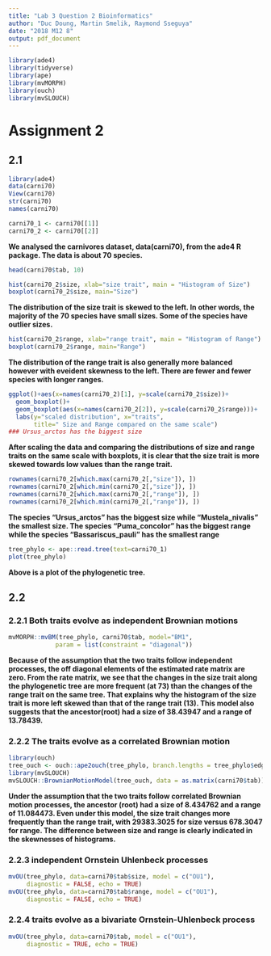 ```yaml
---
title: "Lab 3 Question 2 Bioinformatics"
author: "Duc Doung, Martin Smelik, Raymond Sseguya"
date: "2018 M12 8"
output: pdf_document
---
```


```r
library(ade4)
library(tidyverse)
library(ape)
library(mvMORPH)
library(ouch)
library(mvSLOUCH)

```


# Assignment 2

## 2.1
```r
library(ade4)
data(carni70)
View(carni70)
str(carni70)
names(carni70)

carni70_1 <- carni70[[1]]
carni70_2 <- carni70[[2]]

```
**We analysed the carnivores dataset, data(carni70), from the ade4 R package. The data is about 70 species.**

```r
head(carni70$tab, 10)
```


```r
hist(carni70_2$size, xlab="size trait", main = "Histogram of Size")
boxplot(carni70_2$size, main="Size")

```
**The distribution of the size trait is skewed to the left. In other words, the majority of the 70 species have small sizes. Some of the species have outlier sizes.**


```r
hist(carni70_2$range, xlab="range trait", main = "Histogram of Range")
boxplot(carni70_2$range, main="Range")

```
**The distribution of the range trait is also generally more balanced however with eveident skewness to the left. There are fewer and fewer species with longer ranges.** 


```r
ggplot()+aes(x=names(carni70_2)[1], y=scale(carni70_2$size))+
  geom_boxplot()+
  geom_boxplot(aes(x=names(carni70_2[2]), y=scale(carni70_2$range)))+
  labs(y="scaled distribution", x="traits",
       title=" Size and Range compared on the same scale")
### Ursus_arctos has the biggest size
```
**After scaling the data and comparing the distributions of size and range traits on the same scale with boxplots, it is clear that the size trait is more skewed towards low values than the range trait.**


```r
rownames(carni70_2[which.max(carni70_2[,"size"]), ])
rownames(carni70_2[which.min(carni70_2[,"size"]), ])
rownames(carni70_2[which.max(carni70_2[,"range"]), ])
rownames(carni70_2[which.min(carni70_2[,"range"]), ])

```
**The species "Ursus_arctos" has the biggest size while "Mustela_nivalis" the smallest size. The species "Puma_concolor" has the biggest range while the species "Bassariscus_pauli" has the smallest range**


```r
tree_phylo <- ape::read.tree(text=carni70_1)
plot(tree_phylo)

```
**Above is a plot of the phylogenetic tree.**



## 2.2

### 2.2.1 Both traits evolve as independent Brownian motions
```r
mvMORPH::mvBM(tree_phylo, carni70$tab, model="BM1", 
             param = list(constraint = "diagonal"))
```
**Because of the assumption that the two traits follow independent processes, the off diagonal elements of the estimated rate matrix are zero. From the rate matrix, we see that the changes in the size trait along the phylogenetic tree are more frequent (at 73) than the changes of the range trait on the same tree. That explains why the histogram of the size trait is more left skewed than that of the range trait (13). This model also suggests that the ancestor(root) had a size of 38.43947 and a range of 13.78439.**


### 2.2.2 The traits evolve as a correlated Brownian motion
```r
library(ouch)
tree_ouch <- ouch::ape2ouch(tree_phylo, branch.lengths = tree_phylo$edge.length)
library(mvSLOUCH)
mvSLOUCH::BrownianMotionModel(tree_ouch, data = as.matrix(carni70$tab))
```
**Under the assumption that the two traits follow correlated Brownian motion processes, the ancestor (root) had a size of 8.434762 and a range of 11.084473. Even under this model, the size trait changes more frequently than the range trait, with 29383.3025 for size versus 678.3047 for range. The difference between size and range is clearly indicated in the skewnesses of histograms.**



### 2.2.3 independent Ornstein Uhlenbeck processes
```r
mvOU(tree_phylo, data=carni70$tab$size, model = c("OU1"), 
     diagnostic = FALSE, echo = TRUE)
mvOU(tree_phylo, data=carni70$tab$range, model = c("OU1"), 
     diagnostic = FALSE, echo = TRUE)
```



### 2.2.4 traits evolve as a bivariate Ornstein-Uhlenbeck process
```r
mvOU(tree_phylo, data=carni70$tab, model = c("OU1"), 
     diagnostic = TRUE, echo = TRUE)
```



